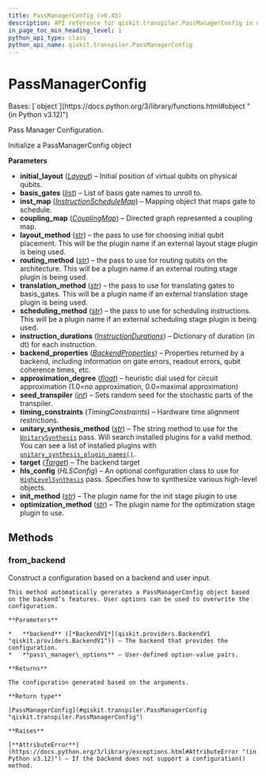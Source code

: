 ```yaml
---
title: PassManagerConfig (v0.45)
description: API reference for qiskit.transpiler.PassManagerConfig in qiskit v0.45
in_page_toc_min_heading_level: 1
python_api_type: class
python_api_name: qiskit.transpiler.PassManagerConfig
---
```


# PassManagerConfig

<Class id="qiskit.transpiler.PassManagerConfig" isDedicatedPage={true} github="https://github.com/qiskit/qiskit/tree/stable/0.45/qiskit/transpiler/passmanager_config.py" signature="qiskit.transpiler.PassManagerConfig(initial_layout=None, basis_gates=None, inst_map=None, coupling_map=None, layout_method=None, routing_method=None, translation_method=None, scheduling_method=None, instruction_durations=None, backend_properties=None, approximation_degree=None, seed_transpiler=None, timing_constraints=None, unitary_synthesis_method='default', unitary_synthesis_plugin_config=None, target=None, hls_config=None, init_method=None, optimization_method=None)" modifiers="class">
  Bases: [`object`](https://docs.python.org/3/library/functions.html#object "(in Python v3.12)")

  Pass Manager Configuration.

  Initialize a PassManagerConfig object

  **Parameters**

  *   **initial\_layout** ([*Layout*](qiskit.transpiler.Layout "qiskit.transpiler.Layout")) – Initial position of virtual qubits on physical qubits.
  *   **basis\_gates** ([*list*](https://docs.python.org/3/library/stdtypes.html#list "(in Python v3.12)")) – List of basis gate names to unroll to.
  *   **inst\_map** ([*InstructionScheduleMap*](qiskit.pulse.InstructionScheduleMap "qiskit.pulse.InstructionScheduleMap")) – Mapping object that maps gate to schedule.
  *   **coupling\_map** ([*CouplingMap*](qiskit.transpiler.CouplingMap "qiskit.transpiler.CouplingMap")) – Directed graph represented a coupling map.
  *   **layout\_method** ([*str*](https://docs.python.org/3/library/stdtypes.html#str "(in Python v3.12)")) – the pass to use for choosing initial qubit placement. This will be the plugin name if an external layout stage plugin is being used.
  *   **routing\_method** ([*str*](https://docs.python.org/3/library/stdtypes.html#str "(in Python v3.12)")) – the pass to use for routing qubits on the architecture. This will be a plugin name if an external routing stage plugin is being used.
  *   **translation\_method** ([*str*](https://docs.python.org/3/library/stdtypes.html#str "(in Python v3.12)")) – the pass to use for translating gates to basis\_gates. This will be a plugin name if an external translation stage plugin is being used.
  *   **scheduling\_method** ([*str*](https://docs.python.org/3/library/stdtypes.html#str "(in Python v3.12)")) – the pass to use for scheduling instructions. This will be a plugin name if an external scheduling stage plugin is being used.
  *   **instruction\_durations** ([*InstructionDurations*](qiskit.transpiler.InstructionDurations "qiskit.transpiler.InstructionDurations")) – Dictionary of duration (in dt) for each instruction.
  *   **backend\_properties** ([*BackendProperties*](qiskit.providers.models.BackendProperties "qiskit.providers.models.BackendProperties")) – Properties returned by a backend, including information on gate errors, readout errors, qubit coherence times, etc.
  *   **approximation\_degree** ([*float*](https://docs.python.org/3/library/functions.html#float "(in Python v3.12)")) – heuristic dial used for circuit approximation (1.0=no approximation, 0.0=maximal approximation)
  *   **seed\_transpiler** ([*int*](https://docs.python.org/3/library/functions.html#int "(in Python v3.12)")) – Sets random seed for the stochastic parts of the transpiler.
  *   **timing\_constraints** (*TimingConstraints*) – Hardware time alignment restrictions.
  *   **unitary\_synthesis\_method** ([*str*](https://docs.python.org/3/library/stdtypes.html#str "(in Python v3.12)")) – The string method to use for the [`UnitarySynthesis`](qiskit.transpiler.passes.UnitarySynthesis "qiskit.transpiler.passes.UnitarySynthesis") pass. Will search installed plugins for a valid method. You can see a list of installed plugins with [`unitary_synthesis_plugin_names()`](qiskit.transpiler.passes.synthesis.plugin.unitary_synthesis_plugin_names "qiskit.transpiler.passes.synthesis.plugin.unitary_synthesis_plugin_names").
  *   **target** ([*Target*](qiskit.transpiler.Target "qiskit.transpiler.Target")) – The backend target
  *   **hls\_config** (*HLSConfig*) – An optional configuration class to use for [`HighLevelSynthesis`](qiskit.transpiler.passes.HighLevelSynthesis "qiskit.transpiler.passes.HighLevelSynthesis") pass. Specifies how to synthesize various high-level objects.
  *   **init\_method** ([*str*](https://docs.python.org/3/library/stdtypes.html#str "(in Python v3.12)")) – The plugin name for the init stage plugin to use
  *   **optimization\_method** ([*str*](https://docs.python.org/3/library/stdtypes.html#str "(in Python v3.12)")) – The plugin name for the optimization stage plugin to use.

  ## Methods

  ### from\_backend

  <Function id="qiskit.transpiler.PassManagerConfig.from_backend" signature="from_backend(backend, _skip_target=False, **pass_manager_options)" modifiers="classmethod">
    Construct a configuration based on a backend and user input.

    This method automatically gererates a PassManagerConfig object based on the backend’s features. User options can be used to overwrite the configuration.

    **Parameters**

    *   **backend** ([*BackendV1*](qiskit.providers.BackendV1 "qiskit.providers.BackendV1")) – The backend that provides the configuration.
    *   **pass\_manager\_options** – User-defined option-value pairs.

    **Returns**

    The configuration generated based on the arguments.

    **Return type**

    [PassManagerConfig](#qiskit.transpiler.PassManagerConfig "qiskit.transpiler.PassManagerConfig")

    **Raises**

    [**AttributeError**](https://docs.python.org/3/library/exceptions.html#AttributeError "(in Python v3.12)") – If the backend does not support a configuration() method.
  </Function>
</Class>

